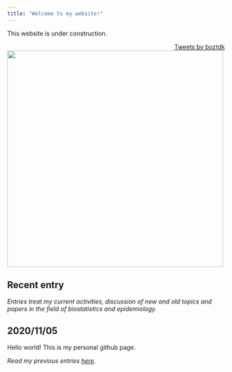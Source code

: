 ```yaml
---
title: "Welcome to my website!"
---
```


This website is under construction.


<aside align="right">
  <a class="twitter-timeline" data-width="200"  data-height="800" href="https://twitter.com/boztdk?ref_src=twsrc%5Etfw">Tweets by boztdk</a> <script 
async src="https://platform.twitter.com/widgets.js" charset="utf-8"></script>
</aside>


<aside align="left">
  <img src="cartoon.png" width=500>
</aside>


<aside align="left">

# Recent entry

*Entries treat my current activities, discussion of new and old topics and papers in the field of biostatistics and epidemiology.*


## 2020/11/05

Hello world! This is my personal github page.

*Read my previous entries <a href="entries.html" target="_blank">here</a>.*
</aside> 














